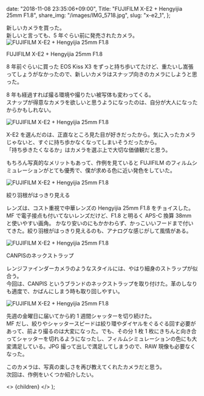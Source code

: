 
  date: "2018-11-08 23:35:06+09:00",
  Title: "FUJIFILM X-E2 + Hengyijia 25mm F1.8",
  share_img: "/images/IMG_5718.jpg",
  slug: "x-e2_1",
};

新しいカメラを買った。  
新しいと言っても、5 年ぐらい前に発売されたカメラ。
![FUJIFILM X-E2 + Hengyijia 25mm F1.8](/images/IMG_5690.jpg)

<span className="caption">FUJIFILM X-E2 + Hengyijia 25mm F1.8</span>

8 年前ぐらいに買った EOS Kiss X3 をずっと持ち歩いてたけど、重たいし嵩張ってしょうがなかったので、新しいカメラはスナップ向きのカメラにしようと思った。

8 年も経過すれば撮る環境や撮りたい被写体も変わってくる。<br />スナップが得意なカメラを欲しいと思うようになったのは、自分が大人になったからかもしれない。

![FUJIFILM X-E2 + Hengyijia 25mm F1.8](/images/IMG_5700.jpg)

X-E2 を選んだのは、正直なところ見た目が好きだったから。気に入ったカメラじゃないと、すぐに持ち歩かなくなってしまいそうだったから。  
「持ち歩きたくなるか」はカメラを選ぶ上で大切な価値観だと思う。

もちろん写真的なメリットもあって、作例を見ていると FUJIFILM のフィルムシミュレーションがとても優秀で、僕が求める色に近い発色をしていた。

![FUJIFILM X-E2 + Hengyijia 25mm F1.8](/images/IMG_8430.jpg)

<span className="caption">絞り羽根がはっきり見える</span>

レンズは、コスト重視で中華レンズの Hengyijia 25mm F1.8 をチョイスした。MF で電子接点も付いてないレンズだけど、F1.8 と明るく APS-C 換算 38mm と使いやすい画角。
かなり安いのにもかかわらず、かっこいいフードまで付いてきた。絞り羽根がはっきり見えるのも、アナログな感じがして風情がある。

![FUJIFILM X-E2 + Hengyijia 25mm F1.8](/images/IMG_5708.jpg)

<span className="caption">CANPISのネックストラップ</span>

レンジファインダーカメラのようなスタイルには、やはり細身のストラップが似合う。  
今回は、CANPIS というブランドのネックストラップを取り付けた。革のしなりも適度で、かばんにしまう時も取り回しやすい。

![FUJIFILM X-E2 + Hengyijia 25mm F1.8](/images/IMG_5718.jpg)

先週の金曜日に届いてから約 1 週間シャッターを切り続けた。  
MF だし、絞りやシャッタースピードは絞り環やダイヤルをぐるぐる回す必要があって、前より撮るのは大変になった。でも、その分 1 枚 1 枚にきちんと向き合ってシャッターを切れるようになったし、フィルムシミュレーションの色にも大変満足している。JPG 撮って出しで満足してしまうので、RAW 現像も必要なくなった。

このカメラは、写真の楽しさを再び教えてくれたカメラだと思う。  
次回は、作例をいくつか紹介したい。

  <>
    <Head>
      <title>{meta.Title} | 異郷好実</title>
    </Head>
    <PostLayout meta={meta}>{children}</PostLayout>
  </>
);
